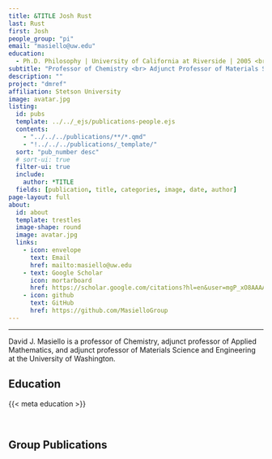 ```yaml
---
title: &TITLE Josh Rust
last: Rust
first: Josh
people_group: "pi"
email: "masiello@uw.edu"
education:
  - Ph.D. Philosophy | University of California at Riverside | 2005 <br> MS.c Philosophy of Social Science | London School of Economics | 2006 <br> M.A. Philosophy | University of California at Riverside | 2000 <br> B.A. Philosophy | University of California at Berkeley | 1997
subtitle: "Professor of Chemistry <br> Adjunct Professor of Materials Science and Engineering <br> Adjunct Professor of Applied Mathematics"
description: ""
project: "dmref"
affiliation: Stetson University
image: avatar.jpg
listing:
  id: pubs
  template: ../../_ejs/publications-people.ejs
  contents:
    - "../../../publications/**/*.qmd"
    - "!../../../publications/_template/"
  sort: "pub_number desc"
  # sort-ui: true
  filter-ui: true
  include:
    author: *TITLE
  fields: [publication, title, categories, image, date, author]
page-layout: full
about:
  id: about
  template: trestles
  image-shape: round
  image: avatar.jpg
  links:
    - icon: envelope
      text: Email
      href: mailto:masiello@uw.edu
    - text: Google Scholar
      icon: mortarboard
      href: https://scholar.google.com/citations?hl=en&user=mgP_xO8AAAAJ
    - icon: github
      text: GitHub
      href: https://github.com/MasielloGroup
---
```


<hr>


:::{#about}

David J. Masiello is a professor of Chemistry, adjunct professor of Applied Mathematics, and adjunct professor of Materials Science and Engineering at the University of Washington.

## Education
{{< meta education >}}

<br>

:::
## Group Publications

:::{#pubs}
:::
